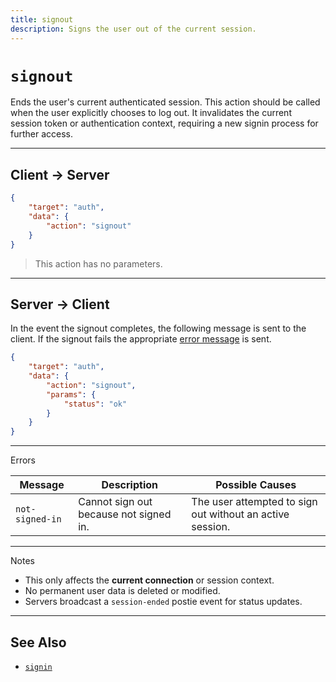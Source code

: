 ```yaml
---
title: signout
description: Signs the user out of the current session.
---
```


# `signout`

Ends the user's current authenticated session. This action should be called when the user explicitly chooses to log out. It invalidates the current session token or authentication context, requiring a new signin process for further access.

---

## Client → Server

```json Example
{
    "target": "auth",
    "data": {
        "action": "signout"
    }
}
```

> This action has no parameters.

---

## Server → Client

In the event the signout completes, the following message is sent to the client. If the signout fails the appropriate [error message](/protocol/targets/error) is sent.

```json Example
{
    "target": "auth",
    "data": {
        "action": "signout",
        "params": {
            "status": "ok"
        }
    }
}
```

---

<Danger>Errors</Danger>

| Message         | Description                            | Possible Causes                                           |
|-----------------|----------------------------------------|-----------------------------------------------------------|
| `not-signed-in` | Cannot sign out because not signed in. | The user attempted to sign out without an active session. |

---

<Note>Notes</Note>
- This only affects the **current connection** or session context.
- No permanent user data is deleted or modified.
- Servers broadcast a `session-ended` postie event for status updates.

---

## See Also

- [`signin`](/protocol/auth/signin)
